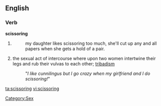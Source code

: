 ==English==

===Verb===
'''scissoring'''

# {{present participle of|[[scissor]]}}
#: my daughter likes scissoring too much, she'll cut up any and all papers when she gets a hold of a pair.
# the sexual act of intercourse where upon two women intertwine their legs and rub their vulvas to each other; [[tribadism]]
#: "''I like cunnilingus but I go crazy when my girlfriend and I do scissoring!''"
[[Category:Sex]]
[[ta:scissoring]]
[[vi:scissoring]]